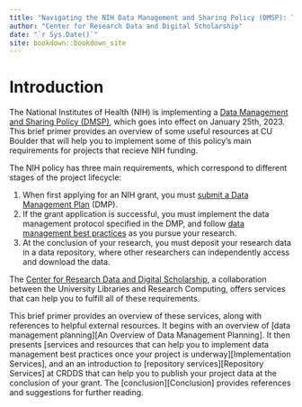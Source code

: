 ```yaml
--- 
title: "Navigating the NIH Data Management and Sharing Policy (DMSP): Tools for CU Researchers"
author: "Center for Research Data and Digital Scholarship"
date: "`r Sys.Date()`"
site: bookdown::bookdown_site
---
```


# Introduction

The National Institutes of Health (NIH) is implementing a [Data Management and Sharing Policy (DMSP)](https://sharing.nih.gov/data-management-and-sharing-policy), which goes into effect on January 25th, 2023. This brief primer provides an overview of some useful resources at CU Boulder that will help you to implement some of this policy's main requirements for projects that recieve NIH funding. 

The NIH policy has three main requirements, which correspond to different stages of the project lifecycle:

1. When first applying for an NIH grant, you must [submit a Data Management Plan](https://sharing.nih.gov/data-management-and-sharing-policy/planning-and-budgeting-for-data-management-and-sharing) (DMP). 
2. If the grant application is successful, you must implement the data management protocol specified in the DMP, and follow [data management best practices](https://sharing.nih.gov/data-management-and-sharing-policy/data-management) as you pursue your research.
3. At the conclusion of your research, you must deposit your research data in a data repository, where other researchers can independently access and download the data. 

The [Center for Research Data and Digital Scholarship](https://www.colorado.edu/crdds/), a collaboration between the University Libraries and Research Computing, offers services that can help you to fulfill all of these requirements. 

This brief primer provides an overview of these services, along with references to helpful external resources. It begins with an overview of [data management planning][An Overview of Data Management Planning]. It then presents [services and resources that can help you to implement data management best practices once your project is underway][Implementation Services], and an an introduction to [repository services][Repository Services] at CRDDS that can help you to publish your project data at the conclusion of your grant. The [conclusion][Conclusion] provides references and suggestions for further reading. 



